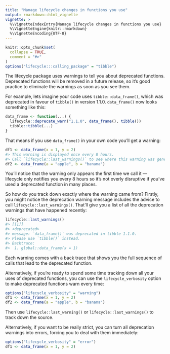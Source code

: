 ```yaml
---
title: "Manage lifecycle changes in functions you use"
output: rmarkdown::html_vignette
vignette: >
  %\VignetteIndexEntry{Manage lifecycle changes in functions you use}
  %\VignetteEngine{knitr::rmarkdown}
  %\VignetteEncoding{UTF-8}
---
```


```r
knitr::opts_chunk$set(
  collapse = TRUE,
  comment = "#>"
)
options("lifecycle:::calling_package" = "tibble")
```

The lifecycle package uses warnings to tell you about deprecated functions.
Deprecated functions will be removed in a future release, so it's good practice to eliminate the warnings as soon as you see them.

For example, lets imagine your code uses `tibble::data_frame()`, which was deprecated in favour of `tibble()` in version 1.1.0.
`data_frame()` now looks something like this:

```r
data_frame <- function(...) {
  lifecycle::deprecate_warn("1.1.0", data_frame(), tibble())
  tibble::tibble(...)
}
```

That means if you use `data_frame()` in your own code you'll get a warning:

```r
df1 <- data_frame(x = 1, y = 2)
#> This warning is displayed once every 8 hours.
#> Call `lifecycle::last_warnings()` to see where this warning was generated.
df2 <- data_frame(a = "apple", b = "banana")
```

You'll notice that the warning only appears the first time we call it --- lifecycle only notifies you every 8 hours so it's not overly disruptive if you've used a deprecated function in many places.

So how do you track down exactly where the warning came from?
Firstly, you might notice the deprecation warning message includes the advice to call `lifecycle::last_warnings()`.
That'll give you a list of all the deprecation warnings that have happened recently:

```r
lifecycle::last_warnings()
#> [[1]]
#> <deprecated>
#> message: `data_frame()` was deprecated in tibble 1.1.0.
#> Please use `tibble()` instead.
#> Backtrace:
#>  1. global::data_frame(x = 1)
```

Each warning comes with a back trace that shows you the full sequence of calls that lead to the deprecated function.

Alternatively, if you're ready to spend some time tracking down all your uses of deprecated functions, you can use the `lifecycle_verbosity` option to make deprecated functions warn every time:

```r
options("lifecycle_verbosity" = "warning")
df1 <- data_frame(x = 1, y = 2)
df2 <- data_frame(a = "apple", b = "banana")
```

Then use `lifecycle::last_warning()` or `lifecycle::last_warnings()` to track down the source.

Alternatively, if you want to be really strict, you can turn all deprecation warnings into errors, forcing you to deal with them immediately:

```r
options("lifecycle_verbosity" = "error")
df1 <- data_frame(x = 1, y = 2)
```
